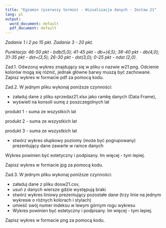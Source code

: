 ---
title: "Egzamin (pierwszy termin) - Wizualizacja danych - Zestaw 21"
lang: pl
output:
  word_document: default
  pdf_document: default
---

*Zadanie 1 i 2 po 15 pkt. Zadanie 3 - 20 pkt. *

*Punktacja: 46-50 pkt - bdb(5,0); 41-45 pkt - db+(4,5); 36-40 pkt - db(4,0); 31-35 pkt - dst+(3,5); 26-30 pkt - dst(3,0); 0-25 pkt - ndst (2,0).*  

Zad.1. Odwzoruj wykres znajdujący się w pliku o nazwie w21.png. Odcienie kolorów mogą się różnić, jednak główne barwy muszą być zachowane. Zapisz wykres w formacie pdf za pomocą kodu. 

Zad.2. W jednym pliku wykonaj poniższe czynności:

* załaduj dane z pliku sprzedaz21.xlsx jako ramkę danych (Data Frame),
* wyświetl na konsoli sumę z poszczególnych lat 

produkt 1 - suma ze wszystkich lat

produkt 2 - suma ze wszystkich lat

produkt 3 - suma ze wszystkich lat

* stwórz wykres słupkowy poziomy (może być pogrupowany) prezentujący dane zawarte w ramce danych


Wykres powinien być estetyczny i podpisany. Im więcej - tym lepiej.

Zapisz wykres w formacie jpg za pomocą kodu.

Zad.3. W jednym pliku wykonaj poniższe czynności:

* załaduj dane z pliku dosw21.csv,
* usuń z danych wiersze gdzie występują braki
* stwórz wykres liniowy prezentujący pozostałe dane (trzy linie na jednym wykresie o różnych kolorach i stylach) 
* umieść swój numer indeksu w lewym górnym rogu wykresu
* Wykres powinien być estetyczny i podpisany. Im więcej - tym lepiej.

Zapisz wykres w formacie png za pomocą kodu.
